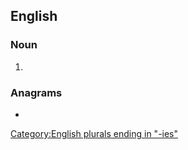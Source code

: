 ==English==

===Noun===
{{head|en|noun plural form}}

# {{plural of|bakery|lang=en}}

===Anagrams===
* {{anagrams|en|breakies}}

[[Category:English plurals ending in "-ies"]]